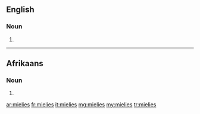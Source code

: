 ==English==

===Noun===
{{head|en|plural}}

# {{plural of|mielie}}

----

==Afrikaans==

===Noun===
{{head|af|plural}}

# {{plural of|lang=af|mielie}}

[[ar:mielies]]
[[fr:mielies]]
[[it:mielies]]
[[mg:mielies]]
[[my:mielies]]
[[tr:mielies]]